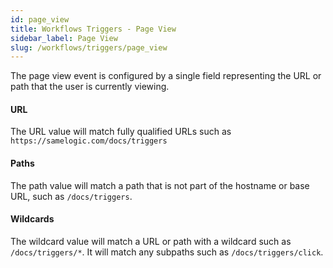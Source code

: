 ```yaml
---
id: page_view
title: Workflows Triggers - Page View
sidebar_label: Page View
slug: /workflows/triggers/page_view
---
```


The page view event is configured by a single field representing the URL or path that the user is currently viewing.

#### URL

The URL value will match fully qualified URLs such as `https://samelogic.com/docs/triggers`

#### Paths

The path value will match a path that is not part of the hostname or base URL, such as `/docs/triggers`.

#### Wildcards

The wildcard value will match a URL or path with a wildcard such as `/docs/triggers/*`. It will match any subpaths such as `/docs/triggers/click`.
